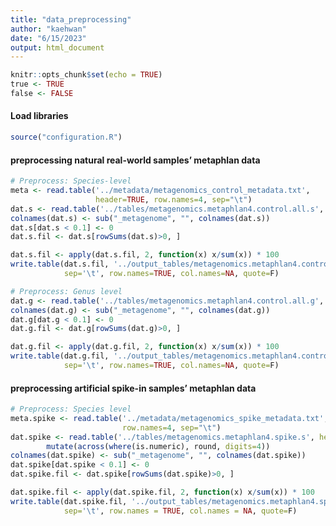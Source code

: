 ```yaml
---
title: "data_preprocessing"
author: "kaehwan"
date: "6/15/2023"
output: html_document
---
```


```r
knitr::opts_chunk$set(echo = TRUE)
true <- TRUE
false <- FALSE
```

#### Load libraries

```r
source("configuration.R")
```

#### preprocessing natural real-world samples' metaphlan data

```r
# Preprocess: Species-level
meta <- read.table('../metadata/metagenomics_control_metadata.txt', 
                   header=TRUE, row.names=4, sep="\t")
dat.s <- read.table('../tables/metagenomics.metaphlan4.control.all.s', header=TRUE, row.names=1)
colnames(dat.s) <- sub("_metagenome", "", colnames(dat.s))
dat.s[dat.s < 0.1] <- 0
dat.s.fil <- dat.s[rowSums(dat.s)>0, ]

dat.s.fil <- apply(dat.s.fil, 2, function(x) x/sum(x)) * 100
write.table(dat.s.fil, '../output_tables/metagenomics.metaphlan4.control.filtered.s', 
            sep='\t', row.names=TRUE, col.names=NA, quote=F)

# Preprocess: Genus level
dat.g <- read.table('../tables/metagenomics.metaphlan4.control.all.g', header=TRUE, row.names=1)
colnames(dat.g) <- sub("_metagenome", "", colnames(dat.g))
dat.g[dat.g < 0.1] <- 0
dat.g.fil <- dat.g[rowSums(dat.g)>0, ]

dat.g.fil <- apply(dat.g.fil, 2, function(x) x/sum(x)) * 100
write.table(dat.g.fil, '../output_tables/metagenomics.metaphlan4.control.filtered.g', 
            sep='\t', row.names=TRUE, col.names=NA, quote=F)

```

#### preprocessing artificial spike-in samples' metaphlan data

```r
# Preprocess: Species level
meta.spike <- read.table('../metadata/metagenomics_spike_metadata.txt', header=TRUE, 
                         row.names=4, sep="\t")
dat.spike <- read.table('../tables/metagenomics.metaphlan4.spike.s', header=TRUE, row.names=1) %>% 
        mutate(across(where(is.numeric), round, digits=4))
colnames(dat.spike) <- sub("_metagenome", "", colnames(dat.spike))
dat.spike[dat.spike < 0.1] <- 0
dat.spike.fil <- dat.spike[rowSums(dat.spike)>0, ]

dat.spike.fil <- apply(dat.spike.fil, 2, function(x) x/sum(x)) * 100
write.table(dat.spike.fil, '../output_tables/metagenomics.metaphlan4.spike.filtered.s', 
            sep='\t', row.names = TRUE, col.names = NA, quote=F)
```


